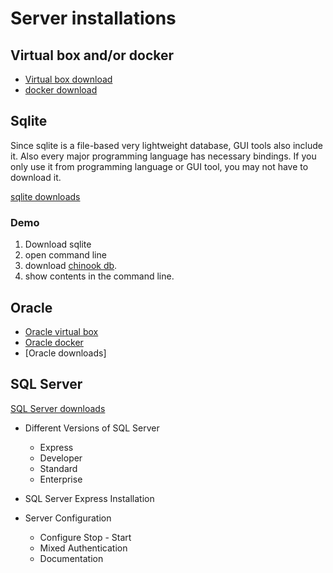 # Server installations

## Virtual box and/or docker

- [Virtual box download](https://www.virtualbox.org/wiki/Downloads)
- [docker download](https://www.docker.com/products/docker-desktop/)



## Sqlite

Since sqlite is a file-based very lightweight database, GUI tools also include it.
Also every major programming language has necessary bindings.
If you only use it from programming language or GUI tool, you may not have to download it.

[sqlite downloads](https://www.sqlite.org/download.html)

### Demo

1. Download sqlite
2. open command line
3. download [chinook db](https://github.com/ati-ozgur/course-database/raw/refs/heads/main/databases/Chinook-auto-increment.db).
4. show contents in the command line.


## Oracle

- [Oracle virtual box](https://www.oracle.com/downloads/developer-vm/community-downloads.html)
- [Oracle docker](https://github.com/ati-ozgur/course-database/tree/main/databases/chinook-oracle)
- [Oracle downloads]

## SQL Server

[SQL Server downloads](https://www.microsoft.com/en-us/sql-server/sql-server-downloads)

- Different Versions of SQL Server

	* Express
	* Developer
	* Standard
	* Enterprise

- SQL Server  Express Installation
- Server Configuration

	* Configure Stop - Start 
	* Mixed Authentication
	* Documentation

